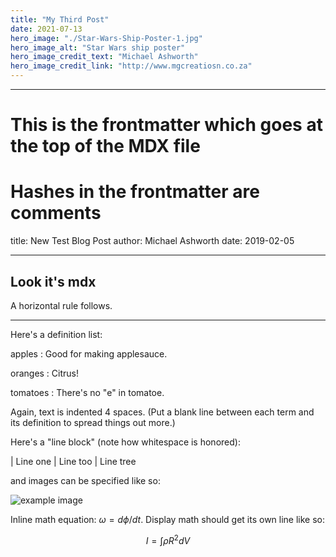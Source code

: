 ```yaml
---
title: "My Third Post"
date: 2021-07-13
hero_image: "./Star-Wars-Ship-Poster-1.jpg"
hero_image_alt: "Star Wars ship poster"
hero_image_credit_text: "Michael Ashworth"
hero_image_credit_link: "http://www.mgcreatiosn.co.za"
---
```


---

# This is the frontmatter which goes at the top of the MDX file

# Hashes in the frontmatter are comments

title: New Test Blog Post
author: Michael Ashworth
date: 2019-02-05

---

## Look it's mdx

A horizontal rule follows.

---

Here's a definition list:

apples
: Good for making applesauce.

oranges
: Citrus!

tomatoes
: There's no "e" in tomatoe.

Again, text is indented 4 spaces. (Put a blank line between each
term and its definition to spread things out more.)

Here's a "line block" (note how whitespace is honored):

| Line one
| Line too
| Line tree

and images can be specified like so:

![example image](example-image.jpg "An exemplary image")

Inline math equation: $\omega = d\phi / dt$. Display
math should get its own line like so:

$$I = \int \rho R^{2} dV$$
